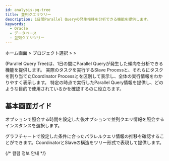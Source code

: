 ```yaml
---
id: analysis-pq-tree
title: 並列クエリツリー
description: 1日間Parallel Queryの発生推移を分析できる機能を提供します。
keywords:
  - Oracle
  - データベース
  - 並列クエリツリー
---
```



ホーム画面 &gt; プロジェクト選択 &gt; <Cmdname sid="side_analysis" className="uitext" /> &gt; <Cmdname sid="side_dbPqTree" className="uitext" />

<Cmdname sid="side_dbPqTree" className="uitext" />(Parallel Query Tree)は、1日の間にParallel Queryが発生した傾向を分析できる機能を提供します。 実際のタスクを実行するSlave Processと、それらにタスクを割り当てたCoordinator Processとを区別して表示し、全体の実行情報をわかりやすく表示します。 特定の時点で実行したParallel Query情報を提供し、どのような目的で使用されているかを確認するのに役立ちます。

## 基本画面ガイド

<ImgLang img="db-pq-tree-oracle-pro.png" desc="並列クエリツリー" />

<Cmdname sid="time" className="uitext" />オプションで照会する時間を設定した後<Cmdname sid="instance" className="uitext" />オプションで並列クエリ情報を照会するインスタンスを選択します。

グラフチャートで設定した条件に合ったパラレルクエリ情報の推移を確認することができます。CoordinatorとSlaveの構造をツリー形式で表現して提供します。

{/* 컬럼 정보 안내 */}

<Oraclecolumn level={2} />
